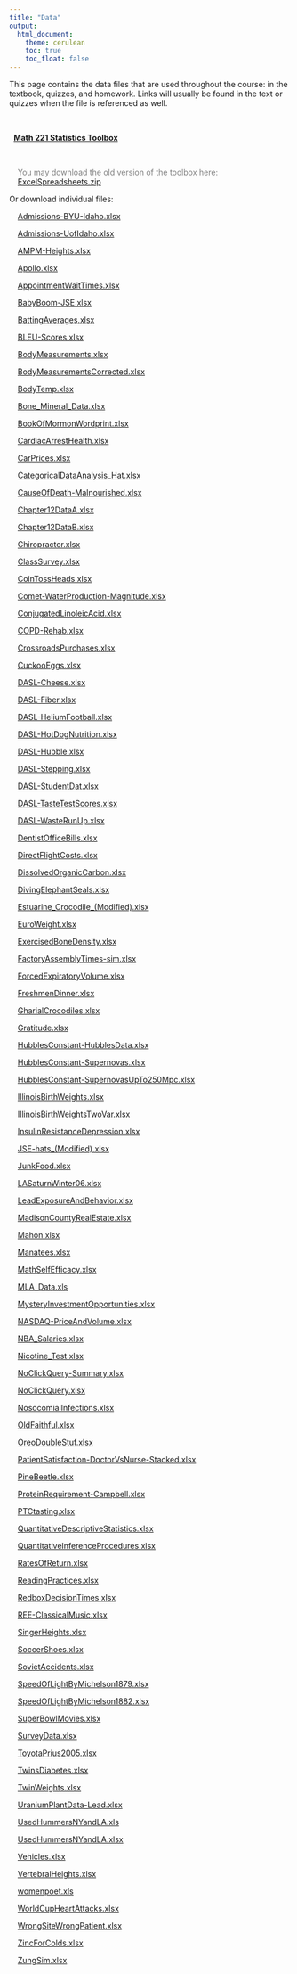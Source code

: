 ```yaml
---
title: "Data"
output:
  html_document:
    theme: cerulean
    toc: true
    toc_float: false
---
```


This page contains the data files that are used throughout the course: in the textbook, quizzes, and homework. Links will usually be found in the text or quizzes when the file is referenced as well.

<br/>

&nbsp; [**Math 221 Statistics Toolbox**](./Data/Math221StatisticsToolbox.xltx)

<br/>

<div style="padding-left:15px; color:gray;">
You may download the old version of the toolbox here: [ExcelSpreadsheets.zip](./Data/ExcelSpreadsheets.zip)
</div>

Or download individual files:

<div style="padding-left:15px;">

[Admissions-BYU-Idaho.xlsx](./Data/Admissions-BYU-Idaho.xlsx)


[Admissions-UofIdaho.xlsx](./Data/Admissions-UofIdaho.xlsx)


[AMPM-Heights.xlsx](./Data/AMPM-Heights.xlsx)                                                          

[Apollo.xlsx](./Data/Apollo.xlsx)                                                                      

[AppointmentWaitTimes.xlsx](./Data/AppointmentWaitTimes.xlsx)


[BabyBoom-JSE.xlsx](./Data/BabyBoom-JSE.xlsx)                                                          

[BattingAverages.xlsx](./Data/BattingAverages.xlsx)                                                    

[BLEU-Scores.xlsx](./Data/BLEU-Scores.xlsx)                                                            

[BodyMeasurements.xlsx](./Data/BodyMeasurements.xlsx)                                                  

[BodyMeasurementsCorrected.xlsx](./Data/BodyMeasurementsCorrected.xlsx)                                

[BodyTemp.xlsx](./Data/BodyTemp.xlsx)                                                                  

[Bone_Mineral_Data.xlsx](./Data/Bone_Mineral_Data.xlsx)                                                

[BookOfMormonWordprint.xlsx](./Data/BookOfMormonWordprint.xlsx)                                        

[CardiacArrestHealth.xlsx](./Data/CardiacArrestHealth.xlsx)                                            

[CarPrices.xlsx](./Data/CarPrices.xlsx)


[CategoricalDataAnalysis_Hat.xlsx](./Data/CategoricalDataAnalysis_Hat.xlsx)                            

[CauseOfDeath-Malnourished.xlsx](./Data/CauseOfDeath-Malnourished.xlsx)                                

[Chapter12DataA.xlsx](./Data/Chapter12DataA.xlsx)                                                      

[Chapter12DataB.xlsx](./Data/Chapter12DataB.xlsx)                                                      

[Chiropractor.xlsx](./Data/Chiropractor.xlsx)                                                          

[ClassSurvey.xlsx](./Data/ClassSurvey.xlsx)                                                            

[CoinTossHeads.xlsx](./Data/CoinTossHeads.xlsx)                                                        

[Comet-WaterProduction-Magnitude.xlsx](./Data/Comet-WaterProduction-Magnitude.xlsx)                    

[ConjugatedLinoleicAcid.xlsx](./Data/ConjugatedLinoleicAcid.xlsx)                                      

[COPD-Rehab.xlsx](./Data/COPD-Rehab.xlsx)                                                              

[CrossroadsPurchases.xlsx](./Data/CrossroadsPurchases.xlsx)                                            

[CuckooEggs.xlsx](./Data/CuckooEggs.xlsx)                                                              

[DASL-Cheese.xlsx](./Data/DASL-Cheese.xlsx)                                                            

[DASL-Fiber.xlsx](./Data/DASL-Fiber.xlsx)                                                              

[DASL-HeliumFootball.xlsx](./Data/DASL-HeliumFootball.xlsx)                                            

[DASL-HotDogNutrition.xlsx](./Data/DASL-HotDogNutrition.xlsx)                                          

[DASL-Hubble.xlsx](./Data/DASL-Hubble.xlsx)                                                            

[DASL-Stepping.xlsx](./Data/DASL-Stepping.xlsx)                                                        

[DASL-StudentDat.xlsx](./Data/DASL-StudentDat.xlsx)                                                    

[DASL-TasteTestScores.xlsx](./Data/DASL-TasteTestScores.xlsx)                                          

[DASL-WasteRunUp.xlsx](./Data/DASL-WasteRunUp.xlsx)                                                    

[DentistOfficeBills.xlsx](./Data/DentistOfficeBills.xlsx)                                              

[DirectFlightCosts.xlsx](./Data/DirectFlightCosts.xlsx)                                                

[DissolvedOrganicCarbon.xlsx](./Data/DissolvedOrganicCarbon.xlsx)                                      

[DivingElephantSeals.xlsx](./Data/DivingElephantSeals.xlsx)                                            

[Estuarine_Crocodile_(Modified).xlsx](./Data/Estuarine_Crocodile_(Modified).xlsx)                      

[EuroWeight.xlsx](./Data/EuroWeight.xlsx)                                                              

[ExercisedBoneDensity.xlsx](./Data/ExercisedBoneDensity.xlsx)                                          

[FactoryAssemblyTimes-sim.xlsx](./Data/FactoryAssemblyTimes-sim.xlsx)                                  

[ForcedExpiratoryVolume.xlsx](./Data/ForcedExpiratoryVolume.xlsx)                                      

[FreshmenDinner.xlsx](./Data/FreshmenDinner.xlsx)                                                      

[GharialCrocodiles.xlsx](./Data/GharialCrocodiles.xlsx)                                                

[Gratitude.xlsx](./Data/Gratitude.xlsx)                                                                

[HubblesConstant-HubblesData.xlsx](./Data/HubblesConstant-HubblesData.xlsx)                            

[HubblesConstant-Supernovas.xlsx](./Data/HubblesConstant-Supernovas.xlsx)                              

[HubblesConstant-SupernovasUpTo250Mpc.xlsx](./Data/HubblesConstant-SupernovasUpTo250Mpc.xlsx)          

[IllinoisBirthWeights.xlsx](./Data/IllinoisBirthWeights.xlsx)


[IllinoisBirthWeightsTwoVar.xlsx](./Data/IllinoisBirthWeightsTwoVar.xlsx)


[InsulinResistanceDepression.xlsx](./Data/InsulinResistanceDepression.xlsx)                            

[JSE-hats_(Modified).xlsx](./Data/JSE-hats_(Modified).xlsx)                                            

[JunkFood.xlsx](./Data/JunkFood.xlsx)                                                                  

[LASaturnWinter06.xlsx](./Data/LASaturnWinter06.xlsx)                                                  

[LeadExposureAndBehavior.xlsx](./Data/LeadExposureAndBehavior.xlsx)                                    

[MadisonCountyRealEstate.xlsx](./Data/MadisonCountyRealEstate.xlsx)                                    

[Mahon.xlsx](./Data/Mahon.xlsx)                                                                        

[Manatees.xlsx](./Data/Manatees.xlsx)                                                                  

[MathSelfEfficacy.xlsx](./Data/MathSelfEfficacy.xlsx)                                                  

[MLA_Data.xls](./Data/MLA_Data.xls)                                                                    

[MysteryInvestmentOpportunities.xlsx](./Data/MysteryInvestmentOpportunities.xlsx)                      

[NASDAQ-PriceAndVolume.xlsx](./Data/NASDAQ-PriceAndVolume.xlsx)                                        

[NBA_Salaries.xlsx](./Data/NBA_Salaries.xlsx)                                                          

[Nicotine_Test.xlsx](./Data/Nicotine_Test.xlsx)                                                        

[NoClickQuery-Summary.xlsx](./Data/NoClickQuery-Summary.xlsx)                                          

[NoClickQuery.xlsx](./Data/NoClickQuery.xlsx)                                                          

[NosocomialInfections.xlsx](./Data/NosocomialInfections.xlsx)                                          

[OldFaithful.xlsx](./Data/OldFaithful.xlsx)                                                            

[OreoDoubleStuf.xlsx](./Data/OreoDoubleStuf.xlsx)                                                      

[PatientSatisfaction-DoctorVsNurse-Stacked.xlsx](./Data/PatientSatisfaction-DoctorVsNurse-Stacked.xlsx)

[PineBeetle.xlsx](./Data/PineBeetle.xlsx)                                                              

[ProteinRequirement-Campbell.xlsx](./Data/ProteinRequirement-Campbell.xlsx)                            

[PTCtasting.xlsx](./Data/PTCtasting.xlsx)                                                              

[QuantitativeDescriptiveStatistics.xlsx](./Data/QuantitativeDescriptiveStatistics.xlsx)                

[QuantitativeInferenceProcedures.xlsx](./Data/QuantitativeInferenceProcedures.xlsx)                    

[RatesOfReturn.xlsx](./Data/RatesOfReturn.xlsx)                                                        

[ReadingPractices.xlsx](./Data/ReadingPractices.xlsx)                                                  

[RedboxDecisionTimes.xlsx](./Data/RedboxDecisionTimes.xlsx)                                            

[REE-ClassicalMusic.xlsx](./Data/REE-ClassicalMusic.xlsx)                                              

[SingerHeights.xlsx](./Data/SingerHeights.xlsx)                                                        

[SoccerShoes.xlsx](./Data/SoccerShoes.xlsx)                                                            

[SovietAccidents.xlsx](./Data/SovietAccidents.xlsx)                                                    

[SpeedOfLightByMichelson1879.xlsx](./Data/SpeedOfLightByMichelson1879.xlsx)                            

[SpeedOfLightByMichelson1882.xlsx](./Data/SpeedOfLightByMichelson1882.xlsx)                            

[SuperBowlMovies.xlsx](./Data/SuperBowlMovies.xlsx)                                                    

[SurveyData.xlsx](./Data/SurveyData.xlsx)                                                              

[ToyotaPrius2005.xlsx](./Data/ToyotaPrius2005.xlsx)                                                    

[TwinsDiabetes.xlsx](./Data/TwinsDiabetes.xlsx)


[TwinWeights.xlsx](./Data/TwinWeights.xlsx)


[UraniumPlantData-Lead.xlsx](./Data/UraniumPlantData-Lead.xlsx)                                        

[UsedHummersNYandLA.xls](./Data/UsedHummersNYandLA.xls)                                                

[UsedHummersNYandLA.xlsx](./Data/UsedHummersNYandLA.xlsx)   

[Vehicles.xlsx](./Data/Vehicles.xlsx)                                          

[VertebralHeights.xlsx](./Data/VertebralHeights.xlsx)                                                  

[womenpoet.xls](./Data/womenpoet.xls)                                                                  

[WorldCupHeartAttacks.xlsx](./Data/WorldCupHeartAttacks.xlsx)                                          

[WrongSiteWrongPatient.xlsx](./Data/WrongSiteWrongPatient.xlsx)                                        

[ZincForColds.xlsx](./Data/ZincForColds.xlsx)                                                          

[ZungSim.xlsx](./Data/ZungSim.xlsx)

</div>
